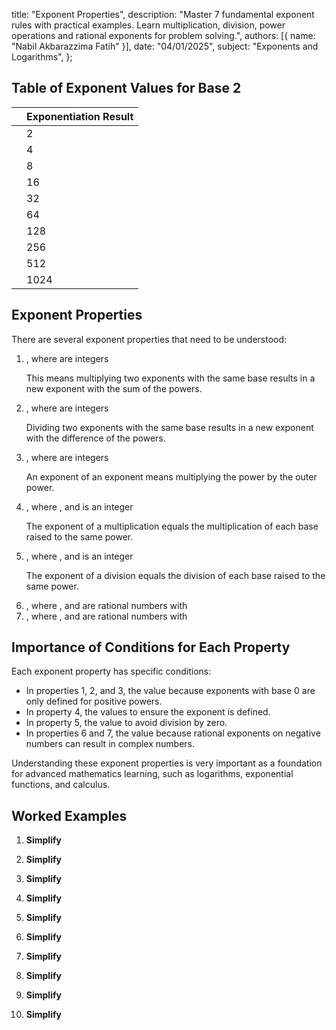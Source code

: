    title: "Exponent Properties",
   description: "Master 7 fundamental exponent rules with practical examples. Learn multiplication, division, power operations and rational exponents for problem solving.",
   authors: [{ name: "Nabil Akbarazzima Fatih" }],
   date: "04/01/2025",
   subject: "Exponents and Logarithms",
};

## Table of Exponent Values for Base 2

| <InlineMath math="2^n" />    | Exponentiation Result |
| ---------------------------- | --------------------- |
| <InlineMath math="2^1" />    | 2                     |
| <InlineMath math="2^2" />    | 4                     |
| <InlineMath math="2^3" />    | 8                     |
| <InlineMath math="2^4" />    | 16                    |
| <InlineMath math="2^5" />    | 32                    |
| <InlineMath math="2^6" />    | 64                    |
| <InlineMath math="2^7" />    | 128                   |
| <InlineMath math="2^8" />    | 256                   |
| <InlineMath math="2^9" />    | 512                   |
| <InlineMath math="2^{10}" /> | 1024                  |

## Exponent Properties

There are several exponent properties that need to be understood:

1. <InlineMath math="a^m \cdot a^n = a^{m+n}" />, where <InlineMath math="a \neq 0, m, n" /> are
   integers

   This means multiplying two exponents with the same base results in a new exponent with the sum of the powers.

2. <InlineMath math="\frac{a^m}{a^n} = a^{m-n}" />, where <InlineMath math="a \neq 0, m, n" /> are
   integers

   Dividing two exponents with the same base results in a new exponent with the difference of the powers.

3. <InlineMath math="(a^m)^n = a^{m \times n}" />, where <InlineMath math="a \neq 0, m, n" /> are
   integers

   An exponent of an exponent means multiplying the power by the outer power.

4. <InlineMath math="(ab)^m = a^m \times b^m" />, where <InlineMath math="a, b \neq 0" />
   , and <InlineMath math="m" /> is an integer

   The exponent of a multiplication equals the multiplication of each base raised to the same power.

5. <InlineMath math="\left(\frac{a}{b}\right)^m = \frac{a^m}{b^m}" />, where <InlineMath math="b \neq 0" />
   , and <InlineMath math="m" /> is an integer

   The exponent of a division equals the division of each base raised to the same power.

6. <InlineMath math="(a^\frac{m}{n})^p \cdot (a^\frac{p}{n}) = (a)^\frac{m+p}{n}" />
   , where <InlineMath math="a > 0" />, <InlineMath math="\frac{m}{n}" /> and <InlineMath math="\frac{p}{n}" /> are
   rational numbers with <InlineMath math="n \neq 0" />

7. <InlineMath math="(a^\frac{m}{n}) \cdot (a^\frac{p}{q}) = (a)^\frac{m \cdot q + p \cdot n}{n \cdot q}" />
   , where <InlineMath math="a > 0" />, <InlineMath math="\frac{m}{n}" /> and <InlineMath math="\frac{p}{q}" /> are
   rational numbers with <InlineMath math="n, q \neq 0" />

## Importance of Conditions for Each Property

Each exponent property has specific conditions:

- In properties 1, 2, and 3, the value <InlineMath math="a \neq 0" /> because exponents with base 0 are only defined for positive powers.
- In property 4, the values <InlineMath math="a, b \neq 0" /> to ensure the exponent is defined.
- In property 5, the value <InlineMath math="b \neq 0" /> to avoid division by zero.
- In properties 6 and 7, the value <InlineMath math="a > 0" /> because rational exponents on negative numbers can result in complex numbers.

Understanding these exponent properties is very important as a foundation for advanced mathematics learning, such as logarithms, exponential functions, and calculus.

## Worked Examples

1. **Simplify <InlineMath math="\frac{2^5 \times 2^3}{2^2}" />**

   <BlockMath math="\frac{2^5 \times 2^3}{2^2} = \frac{2^{5+3}}{2^2} = \frac{2^8}{2^2} = 2^{8-2} = 2^6 = 64" />

2. **Simplify <InlineMath math="2^2 \cdot 2^3" />**

   <BlockMath math="2^2 \cdot 2^3 = 2^{2+3} = 2^5 = 32" />

3. **Simplify <InlineMath math="2^5 \cdot 2^2" />**

   <BlockMath math="2^5 \cdot 2^2 = 2^{5+2} = 2^7 = 128" />

4. **Simplify <InlineMath math="2^3 \cdot 2^7" />**

   <BlockMath math="2^3 \cdot 2^7 = 2^{3+7} = 2^{10} = 1024" />

5. **Simplify <InlineMath math="\frac{2^8}{2^6}" />**

   <BlockMath math="\frac{2^8}{2^6} = 2^{8-6} = 2^2 = 4" />

6. **Simplify <InlineMath math="\frac{2^{10}}{2^3}" />**

   <BlockMath math="\frac{2^{10}}{2^3} = 2^{10-3} = 2^7 = 128" />

7. **Simplify <InlineMath math="\frac{2^6}{2^4}" />**

   <BlockMath math="\frac{2^6}{2^4} = 2^{6-4} = 2^2 = 4" />

8. **Simplify <InlineMath math="(2^3)^3" />**

   <BlockMath math="(2^3)^3 = 2^{3 \times 3} = 2^9 = 512" />

9. **Simplify <InlineMath math="(2^4)^2" />**

   <BlockMath math="(2^4)^2 = 2^{4 \times 2} = 2^8 = 256" />

10. **Simplify <InlineMath math="(2^2)^5" />**
    <BlockMath math="(2^2)^5 = 2^{2 \times 5} = 2^{10} = 1024" />
